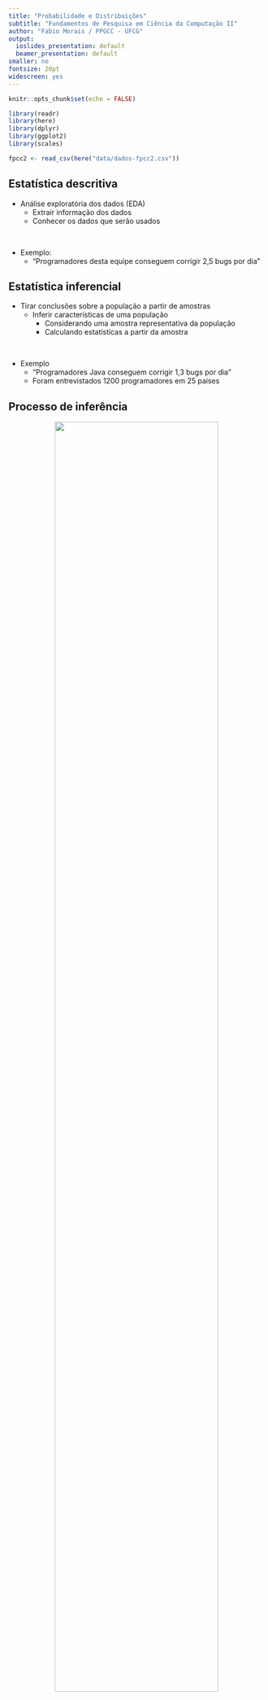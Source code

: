 ```yaml
---
title: "Probabilidade e Distribuições"
subtitle: "Fundamentos de Pesquisa em Ciência da Computação II"
author: "Fabio Morais / PPGCC - UFCG"
output:
  ioslides_presentation: default
  beamer_presentation: default
smaller: no
fontsize: 20pt
widescreen: yes
---
```


```r
knitr::opts_chunk$set(echo = FALSE)

library(readr)
library(here)
library(dplyr)
library(ggplot2)
library(scales)

fpcc2 <- read_csv(here("data/dados-fpcc2.csv"))
```

## Estatística descritiva

* Análise exploratória dos dados (EDA)
  + Extrair informação dos dados 
  + Conhecer os dados que serão usados

&nbsp;

* Exemplo:
  + “Programadores desta equipe conseguem corrigir 2,5 bugs por dia”  


## Estatística inferencial

* Tirar conclusões sobre a população a partir de amostras
  + Inferir características de uma população
    + Considerando uma amostra representativa da população
    + Calculando estatísticas a partir da amostra

&nbsp;

* Exemplo
  + “Programadores Java conseguem corrigir 1,3 bugs por dia” 
  + Foram entrevistados 1200 programadores em 25 países

## Processo de inferência 

<p align="center">
  <img width="80%" src="../data/img/inference.png">
</p>

## Amostras aleatórias

* Amostras representativas da população
  + Seleção aleatória de elementos
  + Igual probabilidade de seleção dos elementos da população
  + Os elementos são selecionados de forma independente
  
&nbsp;
  
* Um conjunto de dados representativo sobre a população
  + Por exemplo: idades de um conjunto aleatório de alunos
  
&nbsp;

* Dados são usados para calcular métricas sobre a amostra
  + Por exemplo: a frequência relativa de idades dos alunos

## Variáveis aleatórias

* Uma variável quantitativa, cujo resultado (valor) depende de fatores aleatórios
  + Métricas calculadas a partir de uma amostra aleatória
  
&nbsp;

* Formalmente é uma função definida sobre o espaço amostral
  + Atribui um valor real a cada elemento do espaço amostral
  + Por exemplo: a frequência relativa de idades dos alunos da amostra
  
&nbsp;

* Variáveis aleatórias podem ser discretas ou contínuas

## Variáveis aleatórias

* **Variáveis discretas** assumem valores contidos em um conjunto finito e numerável
  + Exemplos: 
    + Contagem de idades de alunos em uma amostra
    + Número de pull-requests em uma amostra de repositórios
    
&nbsp;

* **Variáveis contínuas** assumem valores que abragem todo um intervalo de números reais
  + Exemplos: 
    + Frequência relativa de idades de alunos em uma amostra
    + Tempo de resposta de um sistema computacional
  

## Estivativa de probabilidade

* Frequência relativa é uma estimativa de probabilidade para a população

```r
fpcc2 %>% mutate(total = n()) %>% group_by(Idade) %>%
  summarise(valor = n()/first(total)) %>% 
  ggplot(aes(Idade, valor)) +
  geom_bar(stat = "identity") + 
  theme_bw(base_size = 18) + 
  scale_y_continuous(labels = percent) + 
  scale_x_continuous(breaks = seq(20,40)) + 
  ylab("")
```

## Distribuição de probabilidade

* O comportamento de uma variável aleatória é descrito por uma distribuição de probabilidade
  + Variáveis aleatórias seguem uma distribuição (discreta ou contínua)

&nbsp;

* Estatísticas da distribuição da amostra permitem a realização de inferências
  + Generalizar características da amostra para a população
  + Considerando estatísticas de distribuições de probabilidades conhecidas
    + Exemplo: média e desvio padrão


## Distribuições contínuas

* Distribuição de probabilidade de uma variável aleatória contínua
  + Áreas abaixo da curva correspondem a probabilidades 
  + A área total abaixo da curva é igual a 1
  + Exemplo: valores entre -1 e 0 possuem maior probabilidade de ocorrer
  
*Exemplo de distribuição*:

<p align="center">
  <img width="85%" src="../data/img/distribution.png">
</p>

## Distribuições contínuas

* O gráfico descreve uma função de distribuilção acumulada (FDA)
  + Gráfico de densidade de probabilidade (eixo y)
  + O eixo y representa o acúmulo da probabilidade ao longo do exio x
    + $F(x) = P(X \leq x)$

*Exemplo de distribuição*:

<p align="center">
  <img width="85%" src="../data/img/distribution.png">
</p>

## Distribuição normal

* Uma distribuição contínua bastante importante na estatística
  + É comum assumir que a população é normalmente distribuída
    + Amostra selecionada aleatoriamente de uma distribuição normal  
    
  + Diversos modelos e testes estatísticos baseiam-se na normal  
  
&nbsp;

* É possível construir a curva de uma normal a partir de dois parâmetros:
  + Média ($\mu$) 
  + Desvio padrão ($\sigma$)

## Exemplo de distribuição normal  
  
* Distribuição normal $X$ com $\mu = 100$ (média) e $\sigma = 15$ (desvio padrão) 

```r
dist_normal <- rnorm(n = 10000, mean = 100, sd = 15)
```

```r
dff <- data.frame(values = rnorm(n = 10000, mean = 100, sd = 15))
bw = 2
n_obs = sum(!is.na(dff$values))

dff %>% ggplot(aes(values)) + 
  geom_histogram(binwidth = bw, alpha = 0.5) + 
  stat_function(fun = function(x) 
    dnorm(x, mean = mean(dff$values), sd = sd(dff$values)) * bw * n_obs) + 
  theme_bw(base_size = 18) +
  scale_x_continuous(breaks = seq(25, 175, 15), limits = c(25, 175)) + 
  ylab("") + xlab("")
```

## Distribuição normal padrão

* Distribuição normal com média igual a 0 e desvio padrão igual a 1
  + Geralmente representada em termos de *z-scores*, que corresponde a distância da média em unidades de desvio padrão
$$z = \frac{X - \mu}{\sigma}$$
  
* Qualquer distribuição normal pode ser convertida de/para normal padrão
  + Exemplo: uma população normalmente distribuída $X$ com $\mu = 100$ e $\sigma = 15$, qual a probabilidade de $X > 130$?
$$P(X > 130) = P(z > 2) = 0.0228 = 2.28\%$$

## z-scores, probabilidades e áreas
  
* A normal é simétrica e as áreas são as mesmas abaixo e acima da média
* As proporções entre $z$ e as áreas (probabilidades) são mantidas
  + $34\%$ dos valores entre $-1$ e a média e outros $34\%$ entre a média e $1$
  + Cerca de $95\%$ dos valores estão entre os 2 desvios da média 
  
<p align="center">
  <img width="100%" src="../data/img/normal_z.png">
</p>

## Três distribuições normais

* A mesma relação entre $z$ e área (ou probabilidade)
  + Calculadas com base na mesma média ($\mu$)
  + Diferem em termos do desvio padrão ($\sigma$)

<p align="center">
  <img width="100%" src="../data/img/tres_normais.png">
</p>

## Distribuição normal X e normal padrão z

* Mesmo formato de distribuição em diferentes escalas
  + As linhas verticais estão em $z = \pm1.96$ com duas caudas (somando $5\%$)
  + O restante da área soma $95\%$ de probabilidade

<p align="center">
  <img width="90%" src="../data/img/normal_x_z.png">
</p>

## Questões importantes sobre a normal

* O que há de importante:

  + Na construção de uma normal a partir de dois parâmetros: $\mu$ e $\sigma$? 
  
  + Na mesma relação entre $z$ e área para diferentes normais?  
  
  + Em $z = \pm1.96$ e caudas somando $5\%$ de probabilidade?  
  
  + Na área central da normal representando $95\%$ de probabilidade?


## Distribuição amostral de médias de amostras

* Distribuição criada pelas médias de várias amostras
  + Considere a seleção amostras independentes de uma população
  + A amostra final é formada pelas médias das amostras da população

&nbsp;

<p align="center">
  <img width="80%" src="../data/img/amostra_medias.png">
</p>

## Distribuição amostral de médias e a normal 

* Uma distribuição amostral de médias tem o formato da normal
  + Para uma quantidade grande de amostas da população (médias)

&nbsp;

&nbsp;

<center>
<font size="6pt">
**Por que a distribuição amostral de médias é<br> semelhante a normal?**
</font>
</center>

## Teorema do Limite Central

&nbsp;

<center>
<font size="6pt">
A distribuição amostral da média, ou da soma, de um número de variáveis independentes é aproximadamente normal 
</font>
</center>

&nbsp;

&nbsp;

* Independente da distribuição das variáveis da população

* Tamanhos de amostra ($N$) maiores aproximam a distribuição da normal  

## Erro padrão (SE)

* O erro padrão $SE$ é o desvio padrão de uma distribuição de médias
  + Depende do tamanho da amostra de médias $N$
  
$$SE = \frac{\sigma}{\sqrt{N}}$$


* $SE$ descreve o quão distante da média da população está a média da distribuição de médias (informalmente) 

* Então, a distribuição amostral de médias é **normalmente distribuída** com:
  + Média $\mu$
  + Desvio padrão $SE = \sigma / \sqrt{N}$

## O tabuleiro de Galton (quincunx)

<center>
Dados influenciados por efeitos aleatórios e independentes tendem a ser **normalmente
distribuídos**  
</center>  
<br>
<br>
<p align="center">
  <img width="40%" src="../data/img/quincunx.gif">
</p>